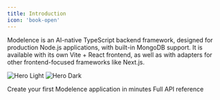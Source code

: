```yaml
---
title: Introduction
icon: 'book-open'
---
```


Modelence is an AI-native TypeScript backend framework, designed for production Node.js applications, with built-in MongoDB support.
It is available with its own Vite + React frontend, as well as with adapters for other frontend-focused frameworks like Next.js.


<img
  className="block dark:hidden"
  src="/images/hero-light.png"
  alt="Hero Light"
/>
<img
  className="hidden dark:block"
  src="/images/hero-dark.png"
  alt="Hero Dark"
/>

<CardGroup cols={2}>
  <Card
    title="Quick Start"
    icon="rocket"
    href="/quickstart"
  >
    Create your first Modelence application in minutes
  </Card>
  <Card
    title="API Reference"
    icon="code"
    href="/api-reference"
  >
    Full API reference
  </Card>
</CardGroup>
